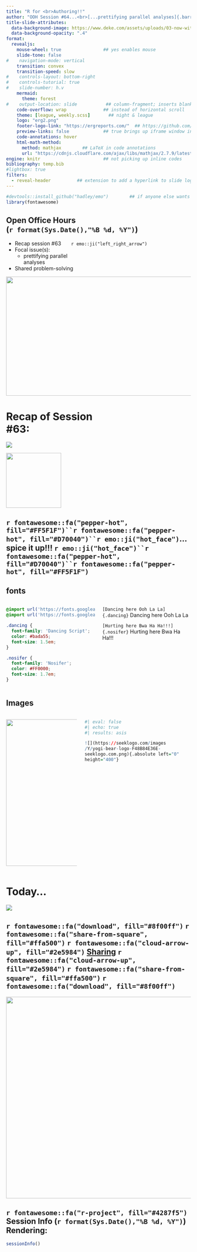 ```yaml
---
title: "R for <br>Authoring!!" 
author: "OOH Session #64...<br>[...prettifying parallel analyses]{.barriecito}"
title-slide-attributes: 
  data-background-image: https://www.deke.com/assets/uploads/03-now-with-wifi.jpg #https://www.shutterstock.com/image-illustration/optical-illusion-straight-lines-appear-260nw-2419531709.jpg #http://nifty.stanford.edu/2023/liu-nifty-illusions/skye_cafe_illusion.jpg
  data-background-opacity: ".4"
format:
  revealjs:
    mouse-wheel: true                ## yes enables mouse
    slide-tone: false
#    navigation-mode: vertical
    transition: convex
    transition-speed: slow
#    controls-layout: bottom-right
#    controls-tutorial: true
#    slide-number: h.v
    mermaid:
      theme: forest
#    output-location: slide           ## column-fragment; inserts blank 2nd slide
    code-overflow: wrap              ## instead of horizontal scroll
    theme: [league, weekly.scss]       ## night & league
    logo: "erg2.png"
    footer-logo-link: "https://ergreports.com/"  ## https://github.com/shafayetShafee/reveal-header#readme
    preview-links: false             ## true brings up iframe window instead of "site"
    code-annotations: hover 
    html-math-method: 
      method: mathjax        ## LaTeX in code annotations
      url: "https://cdnjs.cloudflare.com/ajax/libs/mathjax/2.7.9/latest.js?config=TeX-MML-AM_CHTML"
engine: knitr                        ## not picking up inline codes
bibliography: temp.bib
#lightbox: true
filters: 
  - reveal-header          ## extension to add a hyperlink to slide logo
---
```


```r
#devtools::install_github("hadley/emo")        ## if anyone else wants to render
library(fontawesome)
```

## Open Office Hours <br>(`r format(Sys.Date(),"%B %d, %Y")`)

::: {layout="[80,20]"}
::: first-column
-   Recap session #63&nbsp;&nbsp;&nbsp;&nbsp;&nbsp;&nbsp;&nbsp;`r emo::ji("left_right_arrow")`
-   Focal issue(s):
    - [prettifying parallel<br>analyses]{.barriecito}
-   Shared problem-solving
:::

::: second-column
:::

:::

![](img/title63.JPG){.absolute top="170" right="-120" width="600" height="325"}

# Recap of Session <br>#63: 

![](https://pngimg.com/d/sticky_note_PNG18964.png){.absolute right="50" top="200"}

![](https://seeklogo.com/images/Y/yogi-bear-logo-F48B84E36E-seeklogo.com.png){.absolute width="150" top="280" right="150"}

## `r fontawesome::fa("pepper-hot", fill="#FF5F1F")``r fontawesome::fa("pepper-hot", fill="#D70040")``r emo::ji("hot_face")`[...spice it up!!!]{.spicy}&nbsp;`r emo::ji("hot_face")``r fontawesome::fa("pepper-hot", fill="#D70040")``r fontawesome::fa("pepper-hot", fill="#FF5F1F")` 

:::: {.panel-tabset}

## fonts
:::: {.columns}
::: {.column width="50%"}
```css

@import url('https://fonts.googleapis.com/css?family=Dancing Script');
@import url('https://fonts.googleapis.com/css?family=Nosifer');

.dancing {
  font-family: 'Dancing Script';
  color: #bada55;
  font-size: 1.5em;
}

.nosifer {
  font-family: 'Nosifer'; 
  color: #FF0000;
  font-size: 1.7em;
}
```
:::

::: {.column width="50%"}
`[Dancing here Ooh La La]{.dancing}`
[Dancing here Ooh La La]{.dancing}

`[Hurting here Bwa Ha Ha!!!]{.nosifer}`
[Hurting here Bwa Ha Ha!!!]{.nosifer}
:::
::::

## Images

:::: {.columns}
::: {.column width="40%"}
![](https://seeklogo.com/images/Y/yogi-bear-logo-F48B84E36E-seeklogo.com.png){.absolute left="0" height="400"}
:::

::: {.column width="60%"}
```r
#| eval: false
#| echo: true
#| results: asis

![](https://seeklogo.com/images
/Y/yogi-bear-logo-F48B84E36E-
seeklogo.com.png){.absolute left="0" 
height="400"}
```

:::
::::

::::

# Today...
![](https://pngimg.com/d/share_PNG2.png){.absolute left="350" top="00"}

## `r fontawesome::fa("download", fill="#8f00ff")` `r fontawesome::fa("share-from-square", fill="#ffa500")`  `r fontawesome::fa("cloud-arrow-up", fill="#2e5984")` [[Sharing]{.lucky}](https://quarto.org/docs/publishing/) `r fontawesome::fa("cloud-arrow-up", fill="#2e5984")` `r fontawesome::fa("share-from-square", fill="#ffa500")` `r fontawesome::fa("download", fill="#8f00ff")` 

![](https://media1.giphy.com/media/v1.Y2lkPTc5MGI3NjExZGM3aHVsamFxZTE5aGtqaHVmeGF6bDk3OHg1enhuOXppNnQ1bWlhaiZlcD12MV9pbnRlcm5hbF9naWZfYnlfaWQmY3Q9Zw/1oFqxMYv5JQvuFtX8o/giphy.gif){.absolute right="150" height="550"}

## `r fontawesome::fa("r-project", fill="#4287f5")` Session Info (`r format(Sys.Date(),"%B %d, %Y")`) Rendering:

```r
sessionInfo()
```


